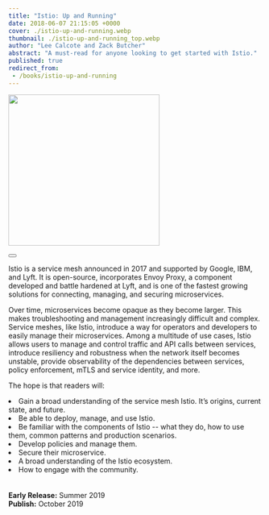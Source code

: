 ```yaml
---
title: "Istio: Up and Running"
date: 2018-06-07 21:15:05 +0000
cover: ./istio-up-and-running.webp
thumbnail: ./istio-up-and-running_top.webp
author: "Lee Calcote and Zack Butcher"
abstract: "A must-read for anyone looking to get started with Istio."
published: true
redirect_from:
 - /books/istio-up-and-running
---
```



<BookWrapper>

<div className="book"><a href="http://www.jdoqocy.com/click-100001276-11290546?url=http%3A%2F%2Fshop.oreilly.com%2Fproduct%2F0636920203940.do%3Fcmp%3Daf-velocity-books-video-product_cj_0636920203940_%25zp&cjsku=0636920203940"><img className="card" width="300px" src={istio_book} align="center" /></a><div>&nbsp;</div>
    <Button primary className="banner-btn one pa-8" title="Get the Book" url="http://www.jdoqocy.com/click-100001276-11290546?url=http%3A%2F%2Fshop.oreilly.com%2Fproduct%2F0636920203940.do%3Fcmp%3Daf-velocity-books-video-product_cj_0636920203940_%25zp&cjsku=0636920203940" external={ true }  />
</div>

Istio is a service mesh announced in 2017 and supported by Google, IBM, and Lyft. It is open-source, incorporates Envoy Proxy, a component developed and battle hardened at Lyft, and is one of the fastest growing solutions for connecting, managing, and securing microservices.

Over time, microservices become opaque as they become larger. This makes troubleshooting and management increasingly difficult and complex. Service meshes, like Istio, introduce a way for operators and developers to easily manage their microservices. Among a multitude of use cases, Istio allows users to manage and control traffic and API calls between services, introduce resiliency and robustness when the network itself becomes unstable, provide observability of the dependencies between services, policy enforcement, mTLS and service identity, and more.

The hope is that readers will:

<li> Gain a broad understanding of the service mesh Istio. It’s origins, current state, and future. </li>
<li> Be able to deploy, manage, and use Istio. </li>
<li> Be familiar with the components of Istio -- what they do, how to use them, common patterns and production scenarios.</li>
<li> Develop policies and manage them.</li>
<li> Secure their microservice.</li>
<li> A broad understanding of the Istio ecosystem.</li>
<li> How to engage with the community.</li>

<br/>
<br/><b>Early Release:</b> Summer 2019
<br/><b>Publish:</b> October 2019

</BookWrapper>
